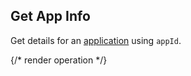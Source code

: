 ## Get App Info

Get details for an [application](https://hathora.dev/docs/concepts/hathora-entities#application) using `appId`.

{/* render operation */}
